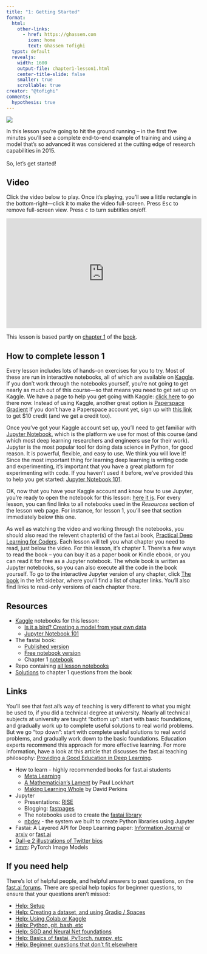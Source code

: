 ```yaml
---
title: "1: Getting Started"
format:
  html: 
    other-links:
      - href: https://ghassem.com
        icon: home
        text: Ghassem Tofighi
  typst: default
  revealjs:
    width: 1600
    output-file: chapter1-lesson1.html
    center-title-slide: false
    smaller: true
    scrollable: true
creator: "@tofighi"
comments:
  hypothesis: true
---
```


::: {layout="[30,70]"}

![](images/bunny_net.png)

In this lesson you're going to hit the ground running -- in the first five minutes you'll see a complete end-to-end example of training and using a model that's so advanced it was considered at the cutting edge of research capabilities in 2015.<br/><br/>So, let's get started!

:::

## Video

Click the video below to play. Once it's playing, you'll see a little rectangle in the bottom-right---click it to make the video full-screen. Press <kbd>Esc</kbd> to remove full-screen view. Press <kbd>c</kbd> to turn subtitles on/off.

<iframe width="514" height="289" src="https://www.youtube-nocookie.com/embed/8SF_h3xF3cE?modestbranding=1" title="fast.ai lesson 1" frameborder="0" allow="accelerometer; clipboard-write; encrypted-media; gyroscope; picture-in-picture" allowfullscreen></iframe>

This lesson is based partly on [chapter 1](https://github.com/fastai/fastbook/blob/master/01_intro.ipynb) of the [book](https://www.amazon.com/Deep-Learning-Coders-fastai-PyTorch/dp/1492045527).

## How to complete lesson 1

Every lesson includes lots of hands-on exercises for you to try. Most of these are run in interactive notebooks, all of which are available on [Kaggle](../Resources/kaggle.html). If you don't work through the notebooks yourself, you're not going to get nearly as much out of this course---so that means you need to get set up on Kaggle. We have a page to help you get going with Kaggle: [click here](../Resources/kaggle.html) to go there now. Instead of using Kaggle, another great option is [Paperspace Gradient](https://gradient.run/notebooks) If you don't have a Paperspace account yet, sign up with [this link](https://console.paperspace.com/signup?R=lg6rnx) to get $10 credit (and we get a credit too).

Once you've got your Kaggle account set up, you'll need to get familiar with [Jupyter Notebook](https://jupyter.org/), which is the platform we use for most of this course (and which most deep learning researchers and engineers use for their work). Jupyter is the most popular tool for doing data science in Python, for good reason. It is powerful, flexible, and easy to use. We think you will love it! Since the most important thing for learning deep learning is writing code and experimenting, it's important that you have a great platform for experimenting with code. If you haven't used it before, we've provided this to help you get started: [Jupyter Notebook 101](https://www.kaggle.com/code/jhoward/jupyter-notebook-101).

OK, now that you have your Kaggle account and know how to use Jupyter, you're ready to open the notebook for this lesson: [here it is](https://www.kaggle.com/code/jhoward/is-it-a-bird-creating-a-model-from-your-own-data). For every lesson, you can find links to all notebooks used in the *Resources* section of the lesson web page. For instance, for lesson 1, you'll see that section immediately below this one.

As well as watching the video and working through the notebooks, you should also read the relevent chapter(s) of the fast.ai book, [Practical Deep Learning for Coders](https://www.amazon.com/Deep-Learning-Coders-fastai-PyTorch-ebook-dp-B08C2KM7NR/dp/B08C2KM7NR). Each lesson will tell you what chapter you need to read, just below the video. For this lesson, it's chapter 1. There's a few ways to read the book -- you can buy it as a paper book or Kindle ebook, or you can read it for free as a Jupyter notebook. The whole book is written as Jupyter notebooks, so you can also execute all the code in the book yourself. To go to the interactive Jupyter version of any chapter, click [The book](../Resources/book.html) in the left sidebar, where you'll find a list of chapter links. You'll also find links to read-only versions of each chapter there.

## Resources

- [Kaggle](../Resources/kaggle.html) notebooks for this lesson:
  - [Is it a bird? Creating a model from your own data](https://www.kaggle.com/code/jhoward/is-it-a-bird-creating-a-model-from-your-own-data)
  - [Jupyter Notebook 101](https://www.kaggle.com/code/jhoward/jupyter-notebook-101)
- The fastai book:
  - [Published version](https://www.amazon.com/Deep-Learning-Coders-fastai-PyTorch-ebook-dp-B08C2KM7NR/dp/B08C2KM7NR)
  - [Free notebook version](https://github.com/fastai/fastbook)
  - Chapter 1 [notebook](https://github.com/fastai/fastbook/blob/master/01_intro.ipynb)
- Repo containing [all lesson notebooks](https://github.com/fastai/course22)
- [Solutions](https://forums.fast.ai/t/fastbook-chapter-1-questionnaire-solutions-wiki/65647) to chapter 1 questions from the book

## Links

You'll see that fast.ai's way of teaching is very different to what you might be used to, if you did a technical degree at university. Nearly all technical subjects at university are taught "bottom up": start with basic foundations, and gradually work up to complete useful solutions to real world problems. But we go "top down": start with complete useful solutions to real world problems, and gradually work down to the basic foundations. Education experts recommend this approach for more effective learning. For more information, have a look at this article that discusses the fast.ai teaching philosophy: [Providing a Good Education in Deep Learning](https://www.fast.ai/2016/10/08/teaching-philosophy/).

- How to learn - highly recommended books for fast.ai students
  - [Meta Learning](https://radekosmulski.gumroad.com/l/learn_deep_learning)
  - [A Mathematician's Lament](https://www.maa.org/external_archive/devlin/LockhartsLament.pdf) by Paul Lockhart
  - [Making Learning Whole](http://www.pz.harvard.edu/resources/making-learning-whole-how-seven-principles-of-teaching-can-transform-education) by David Perkins
- Jupyter
  - Presentations: [RISE](https://rise.readthedocs.io/en/stable/)
  - Blogging: [fastpages](https://github.com/fastai/fastpages)
  - The notebooks used to create the [fastai library](https://github.com/fastai/fastai/tree/master/nbs)
  - [nbdev](https://nbdev.fast.ai/) - the system we built to create Python libraries using Jupyter
- Fastai: A Layered API for Deep Learning paper: [Information Journal](https://www.mdpi.com/2078-2489/11/2/108) or [arxiv](https://arxiv.org/abs/2002.04688) or [fast.ai](https://www.fast.ai/2020/02/13/fastai-A-Layered-API-for-Deep-Learning/)
- [Dall-e 2 illustrations of Twitter bios](https://twitter.com/nickcammarata/status/1511861061988892675)
- [timm](https://timm.fast.ai): PyTorch Image Models

## If you need help

There's lot of helpful people, and helpful answers to past questions, on the [fast.ai forums](https://forums.fast.ai/c/p1v5/54). There are special help topics for beginner questions, to ensure that your questions aren’t missed:

- [Help: Setup](https://forums.fast.ai/t/help-setup/95289)
- [Help: Creating a dataset, and using Gradio / Spaces](https://forums.fast.ai/t/help-creating-a-dataset-and-using-gradio-spaces/96281)
- [Help: Using Colab or Kaggle](https://forums.fast.ai/t/help-using-colab-or-kaggle/96280)
- [Help: Python, git, bash, etc](https://forums.fast.ai/t/help-python-git-bash-etc/96282)
- [Help: SGD and Neural Net foundations](https://forums.fast.ai/t/help-sgd-and-neural-net-foundations/96286)
- [Help: Basics of fastai, PyTorch, numpy, etc](https://forums.fast.ai/t/help-basics-of-fastai-pytorch-numpy-etc/96285)
- [Help: Beginner questions that don’t fit elsewhere](https://forums.fast.ai/t/help-beginner-questions-that-dont-fit-elsewhere/96284)
